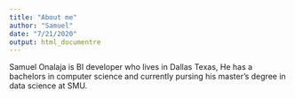 ```yaml
---
title: "About me"
author: "Samuel"
date: "7/21/2020"
output: html_documentre
---
```



Samuel Onalaja is BI developer who lives in Dallas Texas, He has a bachelors in computer science and currently pursing his master's degree in data science at SMU.



